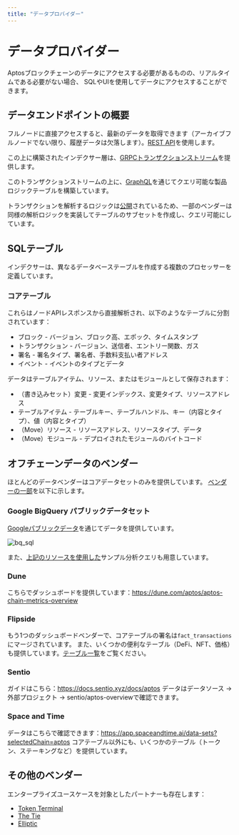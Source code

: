 ```yaml
---
title: "データプロバイダー"
---
```


# データプロバイダー

Aptosブロックチェーンのデータにアクセスする必要があるものの、リアルタイムである必要がない場合、
SQLやUIを使用してデータにアクセスすることができます。

## データエンドポイントの概要

フルノードに直接アクセスすると、最新のデータを取得できます（アーカイブフルノードでない限り、履歴データは欠落します）。[REST API](../apis.mdx#aptos-fullnode)を使用します。

この上に構築されたインデクサー層は、[GRPCトランザクションストリーム](../indexer/txn-stream/aptos-hosted-txn-stream)を提供します。

このトランザクションストリームの上に、[GraphQL](../indexer/)を通じてクエリ可能な製品ロジックテーブルを構築しています。

トランザクションを解析するロジックは[公開](https://github.com/aptos-labs/aptos-indexer-processors)されているため、一部のベンダーは同様の解析ロジックを実装してテーブルのサブセットを作成し、クエリ可能にしています。

## SQLテーブル

インデクサーは、異なるデータベーステーブルを作成する複数のプロセッサーを定義しています。

### コアテーブル

これらはノードAPIレスポンスから直接解析され、以下のようなテーブルに分割されています：

- ブロック - バージョン、ブロック高、エポック、タイムスタンプ
- トランザクション - バージョン、送信者、エントリー関数、ガス
- 署名 - 署名タイプ、署名者、手数料支払い者アドレス
- イベント - イベントのタイプとデータ

データはテーブルアイテム、リソース、またはモジュールとして保存されます：

- （書き込みセット）変更 - 変更インデックス、変更タイプ、リソースアドレス
- テーブルアイテム - テーブルキー、テーブルハンドル、キー（内容とタイプ）、値（内容とタイプ）
- （Move）リソース - リソースアドレス、リソースタイプ、データ
- （Move）モジュール - デプロイされたモジュールのバイトコード

## オフチェーンデータのベンダー

ほとんどのデータベンダーはコアデータセットのみを提供しています。
[ベンダーの一部](https://aptosfoundation.org/currents/aptos-on-chain-data-capabilities-with-dune-nansen-and-other-providers)を以下に示します。

### Google BigQuery パブリックデータセット

[Googleパブリックデータ](https://console.cloud.google.com/marketplace/product/bigquery-public-data/crypto-aptos-mainnet-us)を通じてデータを提供しています。

![bq_sql](/screenshots/bq_sql.png)

また、[上記のリソースを使用した](https://github.com/aptos-labs/explorer/tree/main/analytics)サンプル分析クエリも用意しています。

### Dune

こちらでダッシュボードを提供しています：https://dune.com/aptos/aptos-chain-metrics-overview

### Flipside

もう1つのダッシュボードベンダーで、コアテーブルの署名は`fact_transactions`にマージされています。
また、いくつかの便利なテーブル（DeFi、NFT、価格）も提供しています。[テーブル一覧](https://flipsidecrypto.github.io/aptos-models/#!/overview)をご覧ください。

### Sentio

ガイドはこちら：https://docs.sentio.xyz/docs/aptos
データはデータソース -> 外部プロジェクト -> sentio/aptos-overviewで確認できます。

### Space and Time

データはこちらで確認できます：https://app.spaceandtime.ai/data-sets?selectedChain=aptos
コアテーブル以外にも、いくつかのテーブル（トークン、ステーキングなど）を提供しています。

## その他のベンダー

エンタープライズユースケースを対象としたパートナーも存在します：

- [Token Terminal](https://tokenterminal.com/resources/articles/aptos-data-partnership)
- [The Tie](https://www.thetie.io/insights/news/introducing-aptos-ecosystem-dashboard-and-on-chain-data/)
- [Elliptic](https://www.elliptic.co/media-center/elliptic-partners-with-aptos-foundation-as-a-data-integration-provider-to-offer-compliance-screening-and-risk-services-for-aptos-network)
